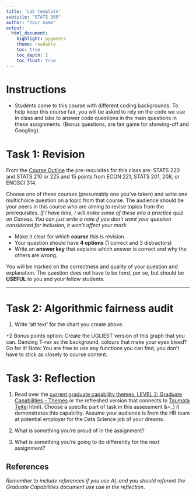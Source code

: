 ```yaml
---
title: 'Lab template'
subtitle: "STATS 369"
author: "Your name"
output:
  html_document:
    highlight: pygments
    theme: readable
    toc: true
    toc_depth: 2
    toc_float: true
---
```


# Instructions

* Students come to this course with different coding backgrounds. To help keep this course fair, you will be asked to rely on the code we use in class and labs to answer code questions in the main questions in these assignments. (Bonus questions,  are fair game for showing-off and Googling). 


# Task 1: Revision

From the [Course Outline](https://courseoutline.auckland.ac.nz/dco/course/STATS/369/1235) the pre-requisites for this class are: STATS 220 and STATS 210 or 225 and 15 points from ECON 221, STATS 201, 208, or ENGSCI 314.

Choose one of these courses (presumably one you've taken) and write one multichoice question on a topic from that course. The audience should be your peers in this course who are aiming to revise topics from the prerequisites. *If I have time, I will make some of these into a practice quiz on Canvas. You can just write a note if you don't want your question considered for inclusion, it won't affect your mark.*

* Make it clear for which **course** this is revision.
* Your question should have **4 options** (1 correct and 3 distractors)
* Write an **answer key** that explains which answer is correct and why the others are wrong.

You will be marked on the correctness and quality of your question and explanation. The question does not have to be *hard*, per se, but should be **USEFUL** to you and your fellow students. 

<hr>

# Task 2: Algorithmic fairness audit


1. Write 'alt text' for the chart you create above.

+2 Bonus points option: Create the UGLIEST version of this graph that you can. Dancing T-rex as the background, colours that make your eyes bleed? Go for it! Note: You are free to use any functions you can find, you don't have to stick as closely to course content.


# Task 3: Reflection

1. Read over the [current graduate capability themes, LEVEL 2: Graduate Capabilities – Themes](https://www.auckland.ac.nz/en/students/forms-policies-and-guidelines/student-policies-and-guidelines/graduate-profile.html) or the refreshed version that connects to [Taumata Teitei](https://www.auckland.ac.nz/en/on-campus/life-on-campus/latest-student-news/curriculum-framework-transformation-programme0/university-graduate&~_)
 html). Choose a specific part of task in this assessment &~_)
 it demonstrates this capability. Assume your audience is from the HR team at potential employer for the Data Science job of your dreams.
 
 2. What is something you're proud of in the assignment?
 
 3. What is something you're going to do differently for the next assignment?

## References

*Remember to include references if you use AI, and you should referent the Graduate Capabilities document use use in the reflection*.
